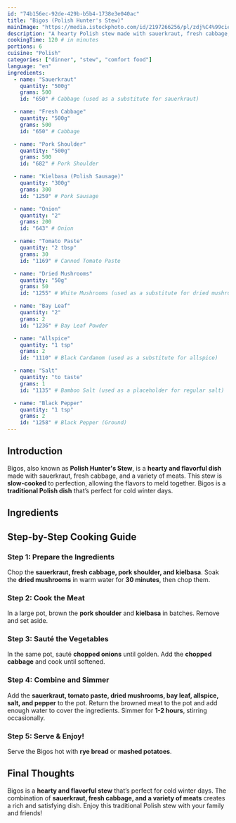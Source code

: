 ```yaml
---
id: "74b156ec-92de-429b-b5b4-1738e3e040ac"
title: "Bigos (Polish Hunter's Stew)"
mainImage: "https://media.istockphoto.com/id/2197266256/pl/zdj%C4%99cie/bigos-traditional-polish-food.webp?s=2048x2048&w=is&k=20&c=REPhFUpU1x0uyRJHiKwhMilpgpsyo7yj7AdNK71XZS8="
description: "A hearty Polish stew made with sauerkraut, fresh cabbage, and a variety of meats, simmered to perfection."
cookingTime: 120 # in minutes
portions: 6
cuisine: "Polish"
categories: ["dinner", "stew", "comfort food"]
language: "en"
ingredients:
  - name: "Sauerkraut"
    quantity: "500g"
    grams: 500
    id: "650" # Cabbage (used as a substitute for sauerkraut)

  - name: "Fresh Cabbage"
    quantity: "500g"
    grams: 500
    id: "650" # Cabbage

  - name: "Pork Shoulder"
    quantity: "500g"
    grams: 500
    id: "682" # Pork Shoulder

  - name: "Kielbasa (Polish Sausage)"
    quantity: "300g"
    grams: 300
    id: "1250" # Pork Sausage

  - name: "Onion"
    quantity: "2"
    grams: 200
    id: "643" # Onion

  - name: "Tomato Paste"
    quantity: "2 tbsp"
    grams: 30
    id: "1169" # Canned Tomato Paste

  - name: "Dried Mushrooms"
    quantity: "50g"
    grams: 50
    id: "1255" # White Mushrooms (used as a substitute for dried mushrooms)

  - name: "Bay Leaf"
    quantity: "2"
    grams: 2
    id: "1236" # Bay Leaf Powder

  - name: "Allspice"
    quantity: "1 tsp"
    grams: 2
    id: "1110" # Black Cardamom (used as a substitute for allspice)

  - name: "Salt"
    quantity: "to taste"
    grams: 1
    id: "1135" # Bamboo Salt (used as a placeholder for regular salt)

  - name: "Black Pepper"
    quantity: "1 tsp"
    grams: 2
    id: "1258" # Black Pepper (Ground)
---
```



## Introduction

Bigos, also known as **Polish Hunter's Stew**, is a **hearty and flavorful dish** made with sauerkraut, fresh cabbage, and a variety of meats. This stew is **slow-cooked** to perfection, allowing the flavors to meld together. Bigos is a **traditional Polish dish** that’s perfect for cold winter days.

## Ingredients

<IngredientsList
  ingredients={frontmatter.ingredients}
  portions={frontmatter.portions}
/>

## Step-by-Step Cooking Guide

### Step 1: Prepare the Ingredients

Chop the **sauerkraut, fresh cabbage, pork shoulder, and kielbasa**. Soak the **dried mushrooms** in warm water for **30 minutes**, then chop them.

<CookingStep action="cutting_vegetables_lettuce" />

### Step 2: Cook the Meat

In a large pot, brown the **pork shoulder** and **kielbasa** in batches. Remove and set aside.

<CookingStep action="frying_pan_meat_red_cubes" />

### Step 3: Sauté the Vegetables

In the same pot, sauté **chopped onions** until golden. Add the **chopped cabbage** and cook until softened.

<CookingStep action="frying_pan_vegetables_onions" />

### Step 4: Combine and Simmer

Add the **sauerkraut, tomato paste, dried mushrooms, bay leaf, allspice, salt, and pepper** to the pot. Return the browned meat to the pot and add enough water to cover the ingredients. Simmer for **1-2 hours**, stirring occasionally.

<CookingStep action="stewing_meat_red_with_veggies" />

### Step 5: Serve & Enjoy!

Serve the Bigos hot with **rye bread** or **mashed potatoes**.

## Final Thoughts

Bigos is a **hearty and flavorful stew** that’s perfect for cold winter days. The combination of **sauerkraut, fresh cabbage, and a variety of meats** creates a rich and satisfying dish. Enjoy this traditional Polish stew with your family and friends!

<NutritionFacts ingredients={frontmatter.ingredients} />
